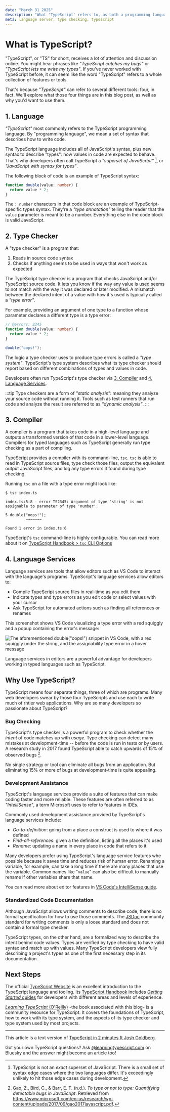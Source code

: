 ```yaml
---
date: "March 31 2025"
description: "What 'TypeScript' refers to, as both a programming language and set of tools, along with why so many developers use them."
meta: language server, type checking, typescript
---
```


# What is TypeScript?

"TypeScript", or "TS" for short, receives a lot of attention and discussion online.
You might hear phrases like _"TypeScript catches my bugs"_ or _"TypeScript lets me write my types"_.
If you've never worked with TypeScript before, it can seem like the word "TypeScript" refers to a whole collection of features or tools.

That's because _"TypeScript"_ can refer to several different tools: four, in fact.
We'll explore what those four things are in this blog post, as well as why you'd want to use them.

## 1. Language

_"TypeScript"_ most commonly refers to the TypeScript programming language.
By "programming language", we mean a set of syntax that describes how to write code.

The TypeScript language includes all of JavaScript's syntax, plus new syntax to describe "types": how values in code are expected to behave.
That's why developers often call TypeScript a _"superset of JavaScript"_ [^1], or _"JavaScript with syntax for types"_.

The following block of code is an example of TypeScript syntax:

```ts
function double(value: number) {
  return value * 2;
}
```

The `: number` characters in that code block are an example of TypeScript-specific types syntax.
They're a _"type annotation"_ telling the reader that the `value` parameter is meant to be a number.
Everything else in the code block is valid JavaScript.

## 2. Type Checker

A "type checker" is a program that:

1. Reads in source code syntax
2. Checks if anything seems to be used in ways that won't work as expected

The TypeScript type checker is a program that checks JavaScript and/or TypeScript source code.
It lets you know if the way any value is used seems to not match with the way it was declared or later modified.
A mismatch between the declared intent of a value with how it's used is typically called a _"type error"_.

For example, providing an argument of one type to a function whose parameter declares a different type is a type error:

```ts twoslash
// @errors: 2345
function double(value: number) {
  return value * 2;
}

double("oops!");
```

The logic a type checker uses to produce type errors is called a _"type system"_.
TypeScript's type system describes what its type checker should report based on different combinations of types and values in code.

Developers often run TypeScript's type checker via [3. Compiler](#3-compiler) and [4. Language Services](#4-language-services).

:::tip
Type checkers are a form of _"static analysis"_: meaning they analyze your source code without running it.
Tools such as test runners that run code and analyze the result are referred to as _"dynamic analysis"_.
:::

## 3. Compiler

A compiler is a program that takes code in a high-level language and outputs a transformed version of that code in a lower-level language.
Compilers for typed languages such as TypeScript generally run type checking as a part of compiling.

TypeScript provides a compiler with its command-line, `tsc`.
`tsc` is able to read in TypeScript source files, type check those files, output the equivalent output JavaScript files, and log any type errors it found during type checking.

Running `tsc` on a file with a type error might look like:

```plaintext
$ tsc index.ts

index.ts:5:8 - error TS2345: Argument of type 'string' is not assignable to parameter of type 'number'.

5 double("oops!");
         ~~~~~~~

Found 1 error in index.ts:6
```

TypeScript's `tsc` command-line is highly configurable.
You can read more about it on [TypeScript Handbook > `tsc` CLI Options](https://www.typescriptlang.org/docs/handbook/compiler-options.html)

## 4. Language Services

Language services are tools that allow editors such as VS Code to interact with the language's programs.
TypeScript's language services allow editors to:

- Compile TypeScript source files in real-time as you edit them
- Indicate types and type errors as you edit code or select values with your cursor
- Ask TypeScript for automated actions such as finding all references or renames

This screenshot shows VS Code visualizing a type error with a red squiggly and a popup containing the error's message:

![The aforementioned double("oops!") snippet in VS Code, with a red squiggly under the string, and the assignability type error in a hover message](./assets/type-error-in-editor.webp)

Language services in editors are a powerful advantage for developers working in typed languages such as TypeScript.

## Why Use TypeScript?

TypeScript means four separate things, three of which are programs.
Many web developers swear by those four TypeScripts and use each to write much of rhtier web applications.
Why are so many developers so passionate about TypeScript?

### Bug Checking

TypeScript's type checker is a powerful program to check whether the _intent_ of code matches up with _usage_.
Type checking can detect many mistakes at development-time -- before the code is run in tests or by users.
A research study in 2017 found TypeScript able to catch upwards of 15% of observed bugs [^2].

No single strategy or tool can eliminate all bugs from an application.
But eliminating 15% or more of bugs at development-time is quite appealing.

### Development Assistance

TypeScript's language services provide a suite of features that can make coding faster and more reliable.
These features are often referred to as _"IntelliSense"_, a term Microsoft uses to refer to features in IDEs.

Commonly used development assistance provided by TypeScript's language services include:

- _Go-to-definition_: going from a place a construct is used to where it was defined
- _Find-all-references_: given a the definition, listing all the places it's used
- _Rename_: updating a name in every place in code that refers to it

Many developers prefer using TypeScript's language service features whe possible because it saves time and reduces risk of human error.
Renaming a variable, for example, can take a long time if there are many places that use the variable.
Common names like "`value`" can also be difficult to manually rename if other variables share that name.

You can read more about editor features in [VS Code's IntelliSense guide](https://code.visualstudio.com/docs/editing/intellisense).

### Standardized Code Documentation

Although JavaScript allows writing comments to describe code, there is no formal specification for how to use those comments.
The [JSDoc](https://jsdoc.app) community standard for writing comments is only a loose standard and does not contain a formal type checker.

TypeScript types, on the other hand, are a formalized way to describe the intent behind code values.
Types are verified by type checking to have valid syntax and match up with values.
Many TypeScript developers view fully describing a project's types as one of the first necessary step in its documentation.

## Next Steps

The official [TypeScript Website](https://www.typescriptlang.org) is an excellent introduction to the TypeScript language and tooling.
Its [TypeScript Handbook](https://www.typescriptlang.org/docs/handbook/intro.html) includes [_Getting Started_ guides](https://www.typescriptlang.org/docs/handbook/intro.html#get-started) for developers with different areas and levels of experience.

[_Learning TypeScript_ (O'Reilly)](https://www.oreilly.com/library/view/learning-typescript/9781098110321) -the book associated with this blog- is a community resource for TypeScript.
It covers the foundations of TypeScript, how to work with its type system, and the aspects of its type checker and type system used by most projects.

---

This article is a text version of [TypeScript in 2 minutes ft Josh Goldberg](https://www.youtube.com/watch?v=KMj6tmv2kNo&ab_channel=OfferZenOrigins).

Got your own TypeScript questions?
Ask [@learningtypescript.com](https://bsky.app/profile/learningtypescript.com) on Bluesky and the answer might become an article too!

[^1]:
    TypeScript is not an _exact_ superset of JavaScript.
    There is a small set of syntax edge cases where the two languages differ.
    It's exceedingly unlikely to hit those edge cases during development.

[^2]: Gao, Z., Bird, C., & Barr, E. T. (n.d.). _To type or not to type: Quantifying detectable bugs in JavaScript_. Retrieved from <https://www.microsoft.com/en-us/research/wp-content/uploads/2017/09/gao2017javascript.pdf>.
